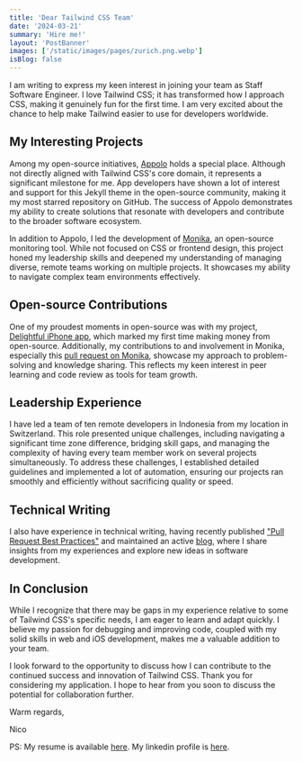 ```yaml
---
title: 'Dear Tailwind CSS Team'
date: '2024-03-21'
summary: 'Hire me!'
layout: 'PostBanner'
images: ['/static/images/pages/zurich.png.webp']
isBlog: false
---
```


I am writing to express my keen interest in joining your team as Staff Software Engineer. I love Tailwind CSS; it has transformed how I approach CSS, making it genuinely fun for the first time. I am very excited about the chance to help make Tailwind easier to use for developers worldwide.

## My Interesting Projects

Among my open-source initiatives, [Appolo](https://github.com/nicnocquee/appolo) holds a special place. Although not directly aligned with Tailwind CSS's core domain, it represents a significant milestone for me. App developers have shown a lot of interest and support for this Jekyll theme in the open-source community, making it my most starred repository on GitHub. The success of Appolo demonstrates my ability to create solutions that resonate with developers and contribute to the broader software ecosystem.

In addition to Appolo, I led the development of [Monika](https://github.com/hyperjumptech/monika), an open-source monitoring tool. While not focused on CSS or frontend design, this project honed my leadership skills and deepened my understanding of managing diverse, remote teams working on multiple projects. It showcases my ability to navigate complex team environments effectively.

## Open-source Contributions

One of my proudest moments in open-source was with my project, [Delightful iPhone app](https://github.com/delightfulapp/delightful), which marked my first time making money from open-source. Additionally, my contributions to and involvement in Monika, especially this [pull request on Monika](https://github.com/hyperjumptech/monika/pull/1165), showcase my approach to problem-solving and knowledge sharing. This reflects my keen interest in peer learning and code review as tools for team growth.

## Leadership Experience

I have led a team of ten remote developers in Indonesia from my location in Switzerland. This role presented unique challenges, including navigating a significant time zone difference, bridging skill gaps, and managing the complexity of having every team member work on several projects simultaneously. To address these challenges, I established detailed guidelines and implemented a lot of automation, ensuring our projects ran smoothly and efficiently without sacrificing quality or speed.

## Technical Writing

I also have experience in technical writing, having recently published ["Pull Request Best Practices"](https://pr.nico.fyi) and maintained an active [blog](https://nico.fyi), where I share insights from my experiences and explore new ideas in software development.

## In Conclusion

While I recognize that there may be gaps in my experience relative to some of Tailwind CSS's specific needs, I am eager to learn and adapt quickly. I believe my passion for debugging and improving code, coupled with my solid skills in web and iOS development, makes me a valuable addition to your team.

I look forward to the opportunity to discuss how I can contribute to the continued success and innovation of Tailwind CSS. Thank you for considering my application. I hope to hear from you soon to discuss the potential for collaboration further.

Warm regards,

Nico

PS: My resume is available [here](/static/resume-cv-nico.pdf). My linkedin profile is [here](https://www.linkedin.com/in/nico-prananta-884750200/).

